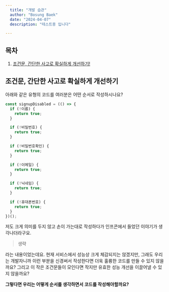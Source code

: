 ```yaml
---
  title: "개발 습관"
  author: "Bosung Baek"
  date: "2024-04-07"
  description: "테스트용 입니다"

---
```


## 목차

1. [조건문, 간단한 사고로 확실하게 개선하기!](#조건문-간단한-사고로-확실하게-개선하기)

## 조건문, 간단한 사고로 확실하게 개선하기

아래와 같은 유형의 코드를 여러분은 어떤 순서로 작성하시나요?

```ts
const signupDisabled = (() => {
  if (!이름) {
    return true;
  }

  if (!비밀번호) {
    return true;
  }

  if (!비밀번호확인) {
    return true;
  }

  if (!이메일) {
    return true;
  }

  if (!닉네임) {
    return true;
  }

  if (!휴대폰번호) {
    return true;
  }
})();
```

저도 크게 의미를 두지 않고 손이 가는대로 작성하다가 인프콘에서 들었던 이야기가 생각나더라구요.

> 생략

라는 내용이었는데요. 현재 서비스에서 성능상 크게 체감되지는 않겠지만, 그래도 우리는 개발자니까 이런 부분을 신경써서 작성한다면 더욱 훌륭한 코드를 만들 수 있지 않을까요? 그리고 이 작은 조건문들이 모인다면 작지만 유효한 성능 개선을 이끌어낼 수 있지 않을까요?

**그렇다면 우리는 어떻게 순서를 생각하면서 코드를 작성해야할까요?**
